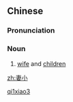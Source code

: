 ==Chinese==
{{zh-forms}}

===Pronunciation===
{{zh-pron
|m=qīxiǎo
|cat=n
}}

===Noun===
{{zh-noun}}

# {{lb|zh|literary}} [[wife]] and [[children]]

[[Category:Mandarin literary terms|qi1xiao3]]

[[zh:妻小]]